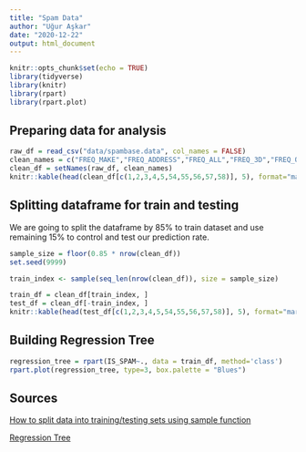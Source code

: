 ```yaml
---
title: "Spam Data"
author: "Uğur Aşkar"
date: "2020-12-22"
output: html_document
---
```


```r
knitr::opts_chunk$set(echo = TRUE)
library(tidyverse)
library(knitr)
library(rpart)
library(rpart.plot)
```

## Preparing data for analysis

```r
raw_df = read_csv("data/spambase.data", col_names = FALSE)
clean_names = c("FREQ_MAKE","FREQ_ADDRESS","FREQ_ALL","FREQ_3D","FREQ_OUR","FREQ_OVER","FREQ_REMOVE","FREQ_INTERNET","FREQ_ORDER","FREQ_MAIL","FREQ_RECEIVE","FREQ_WILL","FREQ_PEOPLE","FREQ_REPORT","FREQ_ADDRESSES","FREQ_FREE","FREQ_BUSINESS","FREQ_EMAIL","FREQ_YOU","FREQ_CREDIT","FREQ_YOUR","FREQ_FONT","FREQ_000","FREQ_MONEY","FREQ_HP","FREQ_HPL","FREQ_GEORGE","FREQ_650","FREQ_LAB","FREQ_LABS","FREQ_TELNET","FREQ_857","FREQ_DATA","FREQ_415","FREQ_85","FREQ_TECHNOLOGY","FREQ_1999","FREQ_PARTS","FREQ_PM","FREQ_DIRECT","FREQ_CS","FREQ_MEETING","FREQ_ORIGINAL","FREQ_PROJECT","FREQ_RE","FREQ_EDU","FREQ_TABLE","FREQ_CONFERENCE","FREQ_;","FREQ_(","FREQ_[","FREQ_!","FREQ_$","FREQ_#","LENGTH_AVERAGE","LENGTH_LONGEST","LENGTH_TOTAL","IS_SPAM")
clean_df = setNames(raw_df, clean_names)
knitr::kable(head(clean_df[c(1,2,3,4,5,54,55,56,57,58)], 5), format="markdown", align='cc')
```

## Splitting dataframe for train and testing

We are going to split the dataframe by 85% to train dataset and use remaining 15% to control and test our prediction rate. 

```r
sample_size = floor(0.85 * nrow(clean_df))
set.seed(9999)

train_index <- sample(seq_len(nrow(clean_df)), size = sample_size)

train_df = clean_df[train_index, ]
test_df = clean_df[-train_index, ]
knitr::kable(head(test_df[c(1,2,3,4,5,54,55,56,57,58)], 5), format="markdown", align='cc')
```
## Building Regression Tree

```r
regression_tree = rpart(IS_SPAM~., data = train_df, method='class')
rpart.plot(regression_tree, type=3, box.palette = "Blues")
```

## Sources

[How to split data into training/testing sets using sample function](https://stackoverflow.com/questions/17200114/how-to-split-data-into-training-testing-sets-using-sample-function)

[Regression Tree](https://www.rdocumentation.org/packages/rpart/versions/4.1-15/topics/rpart)